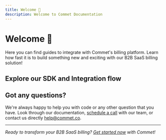 ```yaml
---
title: Welcome 👋
description: Welcome to Commet Documentation
---
```


# Welcome 👋

Here you can find guides to integrate with Commet's billing platform. Learn how fast it is to build something new and exciting with our B2B SaaS billing solution!


## Explore our SDK and Integration flow

<Cards>
  <Card 
    title="Library Quick Start Guide" 
    description="Get up and running with Commet in minutes. Follow our step-by-step guide to integrate billing into your SaaS."
    href="/docs/library/quickstart"
  />

  <Card 
    title="Platform Overview" 
    description="Learn what Commet is and how it works. Discover our billing platform designed specifically for B2B SaaS companies scaling across Latin America."
    href="/docs/platform"
  />
</Cards>

## Got any questions?

We're always happy to help you with code or any other question that you have. Look through our documentation, [schedule a call](/docs/platform/schedule-call) with our team, or contact us directly [help@commet.co](mailto:help@commet.co).

---

*Ready to transform your B2B SaaS billing? [Get started now](/docs/library/quickstart) with Commet!*
